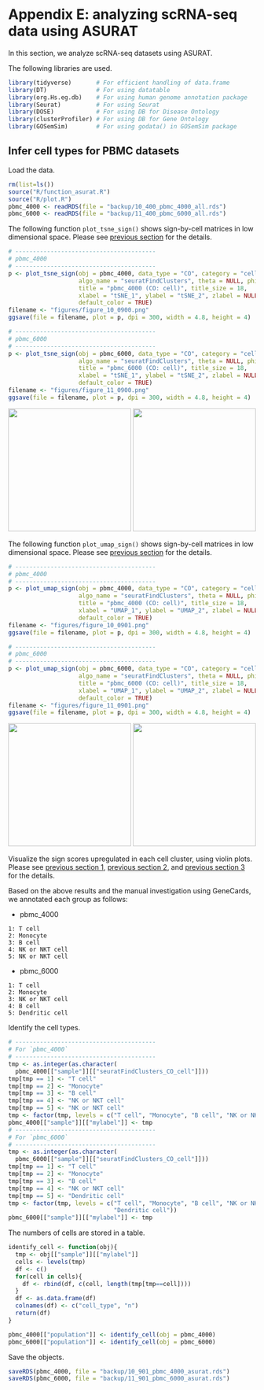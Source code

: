 # Appendix E: analyzing scRNA-seq data using ASURAT
In this section, we analyze scRNA-seq datasets using ASURAT.

The following libraries are used.
```r
library(tidyverse)       # For efficient handling of data.frame
library(DT)              # For using datatable
library(org.Hs.eg.db)    # For using human genome annotation package
library(Seurat)          # For using Seurat
library(DOSE)            # For using DB for Disease Ontology
library(clusterProfiler) # For using DB for Gene Ontology
library(GOSemSim)        # For using godata() in GOSemSim package
```



## Infer cell types for PBMC datasets
Load the data.
```r
rm(list=ls())
source("R/function_asurat.R")
source("R/plot.R")
pbmc_4000 <- readRDS(file = "backup/10_400_pbmc_4000_all.rds")
pbmc_6000 <- readRDS(file = "backup/11_400_pbmc_6000_all.rds")
```

The following function `plot_tsne_sign()` shows sign-by-cell matrices
in low dimensional space.
Please see [previous section](#cell_type) for the details.
```r
# ----------------------------------------
# pbmc_4000
# ----------------------------------------
p <- plot_tsne_sign(obj = pbmc_4000, data_type = "CO", category = "cell",
                    algo_name = "seuratFindClusters", theta = NULL, phi = NULL,
                    title = "pbmc_4000 (CO: cell)", title_size = 18,
                    xlabel = "tSNE_1", ylabel = "tSNE_2", zlabel = NULL,
                    default_color = TRUE)
filename <- "figures/figure_10_0900.png"
ggsave(file = filename, plot = p, dpi = 300, width = 4.8, height = 4)
```

```r
# ----------------------------------------
# pbmc_6000
# ----------------------------------------
p <- plot_tsne_sign(obj = pbmc_6000, data_type = "CO", category = "cell",
                    algo_name = "seuratFindClusters", theta = NULL, phi = NULL,
                    title = "pbmc_6000 (CO: cell)", title_size = 18,
                    xlabel = "tSNE_1", ylabel = "tSNE_2", zlabel = NULL,
                    default_color = TRUE)
filename <- "figures/figure_11_0900.png"
ggsave(file = filename, plot = p, dpi = 300, width = 4.8, height = 4)
```

<img src="figures/figure_10_0900.png" width="250px">
<img src="figures/figure_11_0900.png" width="250px">

The following function `plot_umap_sign()` shows sign-by-cell matrices
in low dimensional space.
Please see [previous section](#cell_type) for the details.
```r
# ----------------------------------------
# pbmc_4000
# ----------------------------------------
p <- plot_umap_sign(obj = pbmc_4000, data_type = "CO", category = "cell",
                    algo_name = "seuratFindClusters", theta = NULL, phi = NULL,
                    title = "pbmc_4000 (CO: cell)", title_size = 18,
                    xlabel = "UMAP_1", ylabel = "UMAP_2", zlabel = NULL,
                    default_color = TRUE)
filename <- "figures/figure_10_0901.png"
ggsave(file = filename, plot = p, dpi = 300, width = 4.8, height = 4)
```

```r
# ----------------------------------------
# pbmc_6000
# ----------------------------------------
p <- plot_umap_sign(obj = pbmc_6000, data_type = "CO", category = "cell",
                    algo_name = "seuratFindClusters", theta = NULL, phi = NULL,
                    title = "pbmc_6000 (CO: cell)", title_size = 18,
                    xlabel = "UMAP_1", ylabel = "UMAP_2", zlabel = NULL,
                    default_color = TRUE)
filename <- "figures/figure_11_0901.png"
ggsave(file = filename, plot = p, dpi = 300, width = 4.8, height = 4)
```

<img src="figures/figure_10_0901.png" width="250px">
<img src="figures/figure_11_0901.png" width="250px">

Visualize the sign scores upregulated in each cell cluster,
using violin plots.
Please see [previous section 1](#cell_type),
[previous section 2](#biological_function), and [previous section 3](#pathway)
for the details.

Based on the above results and the manual investigation using GeneCards,
we annotated each group as follows:

* pbmc_4000

```
1: T cell
2: Monocyte
3: B cell
4: NK or NKT cell
5: NK or NKT cell
```

* pbmc_6000

```
1: T cell
2: Monocyte
3: NK or NKT cell
4: B cell
5: Dendritic cell
```

Identify the cell types.
```r
# ----------------------------------------
# For `pbmc_4000`
# ----------------------------------------
tmp <- as.integer(as.character(
  pbmc_4000[["sample"]][["seuratFindClusters_CO_cell"]]))
tmp[tmp == 1] <- "T cell"
tmp[tmp == 2] <- "Monocyte"
tmp[tmp == 3] <- "B cell"
tmp[tmp == 4] <- "NK or NKT cell"
tmp[tmp == 5] <- "NK or NKT cell"
tmp <- factor(tmp, levels = c("T cell", "Monocyte", "B cell", "NK or NKT cell"))
pbmc_4000[["sample"]][["mylabel"]] <- tmp
# ----------------------------------------
# For `pbmc_6000`
# ----------------------------------------
tmp <- as.integer(as.character(
  pbmc_6000[["sample"]][["seuratFindClusters_CO_cell"]]))
tmp[tmp == 1] <- "T cell"
tmp[tmp == 2] <- "Monocyte"
tmp[tmp == 3] <- "B cell"
tmp[tmp == 4] <- "NK or NKT cell"
tmp[tmp == 5] <- "Dendritic cell"
tmp <- factor(tmp, levels = c("T cell", "Monocyte", "B cell", "NK or NKT cell",
                              "Dendritic cell"))
pbmc_6000[["sample"]][["mylabel"]] <- tmp
```

The numbers of cells are stored in a table.
```r
identify_cell <- function(obj){
  tmp <- obj[["sample"]][["mylabel"]]
  cells <- levels(tmp)
  df <- c()
  for(cell in cells){
    df <- rbind(df, c(cell, length(tmp[tmp==cell])))
  }
  df <- as.data.frame(df)
  colnames(df) <- c("cell_type", "n")
  return(df)
}

pbmc_4000[["population"]] <- identify_cell(obj = pbmc_4000)
pbmc_6000[["population"]] <- identify_cell(obj = pbmc_6000)
```

Save the objects.
```r
saveRDS(pbmc_4000, file = "backup/10_901_pbmc_4000_asurat.rds")
saveRDS(pbmc_6000, file = "backup/11_901_pbmc_6000_asurat.rds")
```
